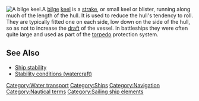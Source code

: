 [[Image:bilgekeel.jpg|right|thumb|A bilge keel.]]A [[bilge]] [[keel]] is a [[Strake#Boatbuilding|strake]], or small keel or blister, running along much of the length of the hull. It is used to reduce the hull's tendency to roll. They are typically fitted one on each side, low down on the side of the hull, so as not to increase the [[Draft (hull)|draft]] of the vessel. In battleships they were often quite large and used as part of the [[torpedo]] protection system.

==See Also==
* [[Ship stability]]
* [[Stability conditions (watercraft)]]

{{vocab-stub}}

[[Category:Water transport]]
[[Category:Ships]]
[[Category:Navigation]]
[[Category:Nautical terms]]
[[Category:Sailing ship elements]]